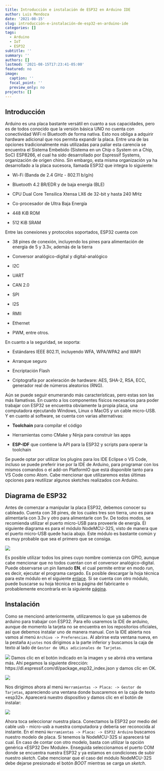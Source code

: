 ```yaml
---
title: Introducción e instalación de ESP32 en Arduino IDE
author: Luis Mendoza
date: '2021-08-15'
slug: introducción-e-instalación-de-esp32-en-arduino-ide
categories: []
tags:
  - Arduino
  - IoT
  - ESP32
subtitle: ''
summary: ''
authors: []
lastmod: '2021-08-15T17:23:41-05:00'
featured: no
image:
  caption: ''
  focal_point: ''
  preview_only: no
projects: []
---
```


## Introducción

Arduino es una placa bastante versátil en cuanto a sus capacidades, pero es de todos conocido que la versión básica UNO no cuenta con conectividad WiFi ni Bluetooth de forma nativa. Esto nos obliga a adquirir hardware adicional que nos permita expandir la placa. Entre una de las opciones tradicionalmente más utilizadas para paliar esta carencia se encuentra el Sistema Embebido (Sistema en un Chip o System on a Chip, SoC) ESP8266, el cual ha sido desarrollado por Espressif Systems, organización de origen chino. Sin embargo, esta misma organización ya ha desarrollado a la placa sucesora, llamada ESP32 que integra lo siguiente: 

- Wi-Fi (Banda de 2.4 GHz - 802.11 b/g/n)

- Bluetooth 4.2 BR/EDR y de baja energía (BLE)

- CPU Dual Core Tensilica Xtensa LX6 de 32-bit y hasta 240 MHz

- Co-procesador de Ultra Baja Energía

- 448 KiB ROM

- 512 KiB SRAM

Entre las conexiones y protocolos soportados, ESP32 cuenta con

- 38 pines de conexión, incluyendo los pines para alimentación de energía de 5 y 3.3v, además de la tierra

- Conversor analógico-digital y digital-analógico

- I2C

- UART

- CAN 2.0

- SPI

- I2S

- RMII

- Ethernet

- PWM, entre otros.

En cuanto a la seguridad, se soporta:

- Estándares IEEE 802.11, incluyendo WFA, WPA/WPA2 and WAPI

- Arranque seguro

- Encriptación Flash

- Criptografía por aceleración de hardware: AES, SHA-2, RSA, ECC, generador real de números aleatorios (RNG).

Aún se puede seguir enumerando más características, pero estas son las más llamativas. En cuanto a los componentes físicos necesarios para poder trabajar con ESP32 se encuentra obviamente la propia placa, una computadora ejecutando Windows, Linux o MacOS y un cable micro-USB. Y en cuanto al software, se cuenta con varias alternativas: 

- __Toolchain__ para compilar el código

- Herramientas como CMake y Ninja para construir las apps

- __ESP-IDF__ que contiene la API para la ESP32 y scripts para operar la toolchain

Se puede optar por utilizar los plugins para los IDE Eclipse o VS Code, incluso se puede preferir irse por la IDE de Arduino, para programar con los mismos comandos o el add-on PlatformIO que está disponible tanto para VS Code como Atom. Cabe mencionar que utilizaremos estas últimas opciones para reutilizar algunos sketches realizados con Arduino.

## Diagrama de ESP32

Antes de comenzar a manipular la placa ESP32, debemos conocer su cableado. Cuenta con 38 pines, de los cuales tres son tierra, uno es para alimentarla con 3.3v y otro para alimentarle con 5v. De todos modos, se recomienda utilizar el puerto micro-USB para proveerle de energía. El siguiente diagrama es para el módulo NodeMCU-32S, visto de manera que el puerto micro-USB quede hacia abajo. Este módulo es bastante común y es muy probable que sea el primero que se consiga.

![](001-esp32-01.png)

Es posible utilizar todos los pines cuyo nombre comienza con GPIO, aunque cabe mencionar que no todos cuentan con el conversor analógico-digital. Puede observarse un pin llamado __EN__, el cual permite entrar en modo _run_, es decir, ejecutar el programa cargado. Es posible descargar la hoja técnica para este módulo en el siguiente  [enlace](https://www.electrosoftcloud.com/wp-content/uploads/2021/04/esp32-wroom-32_datasheet_en.pdf). Si se cuenta con otro módulo, puede buscarse su hoja técnica en la página del fabricante o probablemente encontrarla en la siguiente [página](https://www.espressif.com/en/support/documents/technical-documents).

## Instalación

Como se mencionó anteriormente, utilizaremos lo que ya sabemos de arduino para trabajar con ESP32. Para ello usaremos la IDE de arduino, aunque de momento la tarjeta no se encuentra en los repositorios oficiales, así que debemos instalar uno de manera manual. Con la IDE abierta nos vamos al menú `Archivo -> Preferencias`. Al abrirse esta ventana nueva, en la pestaña `Ajustes` nos dirigimos a la parte inferior y buscamos la caja de texto al lado de `Gestor de URLs adicionales de Tarjetas`. 

![](002-esp32-02.png)
Damos clic en el botón indicado en la imagen y se abrirá otra ventana más. Ahí pegamos la siguiente dirección: https://dl.espressif.com/dl/package_esp32_index.json y damos clic en OK.

![](003-esp32-03.png)

Nos dirigimos ahora al menú `Herramientas -> Placa: -> Gestor de Tarjetas`, apareciendo una ventana donde buscaremos en la caja de texto «esp32». Aparecerá nuestro dispositivo y damos clic en el botón de instalar:

![](004-esp32-05.png)

Ahora toca seleccionar nuestra placa. Conectamos la ESP32 por medio del cable usb - micro-usb a nuestra computadora y debería ser reconocida al instante. En el menú `Herramientas -> Placa: -> ESP32 Arduino` buscamos nuestro modelo de placa. Si tenemos la NodeMCU-32S sí aparecerá tal cual. En caso de contar con otro modelo, basta con utilizar la opción genérica «ESP32 Dev Module». Enseguida seleccionamos el puerto COM donde se encuentra nuestra ESP32 y ya estamos en condiciones de subir nuestro _sketch_. Cabe mencionar que el caso del módulo NodeMCU-32S debe dejarse presionado el botón _BOOT_ mientras se carga un _sketch_.




